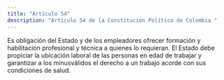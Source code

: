 ```yaml
---
title: "Artículo 54"
description: "Artículo 54 de la Constitución Política de Colombia "
---
```

Es obligación del Estado y de los
empleadores ofrecer formación y habilitación profesional y técnica a quienes lo requieran. El Estado
debe propiciar la ubicación laboral de las personas
en edad de trabajar y garantizar a los minusválidos
el derecho a un trabajo acorde con sus condiciones
de salud.